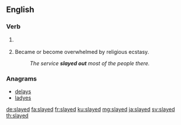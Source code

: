 ==English==

===Verb===
{{head|en|verb form}}

# {{label|en|chiefly|_|US|uncommon}} {{en-past of|slay}}
# {{label|en|religious}} Became or become overwhelmed by religious ecstasy.
#: ''The service '''slayed out''' most of the people there.''

===Anagrams===
* [[delays#English|delays]]
* [[ladyes#English|ladyes]]

[[de:slayed]]
[[fa:slayed]]
[[fr:slayed]]
[[ku:slayed]]
[[mg:slayed]]
[[ja:slayed]]
[[sv:slayed]]
[[th:slayed]]